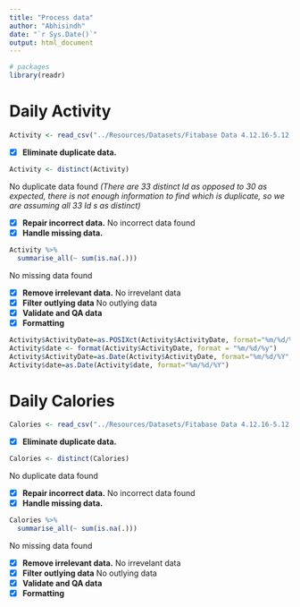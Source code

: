 ```yaml
---
title: "Process data"
author: "Abhisindh"
date: "`r Sys.Date()`"
output: html_document
---
```


```r
# packages
library(readr)

```

# Daily Activity

```r
Activity <- read_csv("../Resources/Datasets/Fitabase Data 4.12.16-5.12.16/dailyActivity_merged.csv")
```

-   [x] **Eliminate duplicate data.**

```r
Activity <- distinct(Activity)
```

No duplicate data found *(There are 33 distinct Id as opposed to 30 as expected, there is not enough information to find which is duplicate, so we are assuming all 33 Id s as distinct)*

-   [x] **Repair incorrect data.** No incorrect data found
-   [x] **Handle missing data.**

```r
Activity %>%
  summarise_all(~ sum(is.na(.)))
```

No missing data found

-   [x] **Remove irrelevant data.** No irrevelant data
-   [x] **Filter outlying data** No outlying data
-   [x] **Validate and QA data**
-   [x] **Formatting**

```r
Activity$ActivityDate=as.POSIXct(Activity$ActivityDate, format="%m/%d/%Y", tz=Sys.timezone())
Activity$date <- format(Activity$ActivityDate, format = "%m/%d/%y")
Activity$ActivityDate=as.Date(Activity$ActivityDate, format="%m/%d/%Y", tz=Sys.timezone())
Activity$date=as.Date(Activity$date, format="%m/%d/%Y")
```

# Daily Calories

```r
Calories <- read_csv("../Resources/Datasets/Fitabase Data 4.12.16-5.12.16/dailyCalories_merged.csv")
```

-   [x] **Eliminate duplicate data.**

```r
Calories <- distinct(Calories)
```

No duplicate data found

-   [x] **Repair incorrect data.** No incorrect data found
-   [x] **Handle missing data.**

```r
Calories %>%
  summarise_all(~ sum(is.na(.)))
```

No missing data found

-   [x] **Remove irrelevant data.** No irrevelant data
-   [x] **Filter outlying data** No outlying data
-   [x] **Validate and QA data**
-   [x] **Formatting**


